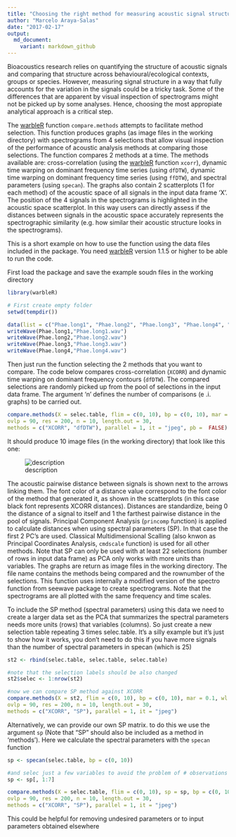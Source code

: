 ```yaml
---
title: "Choosing the right method for measuring acoustic signal structure"
author: "Marcelo Araya-Salas"
date: "2017-02-17"
output: 
  md_document:
    variant: markdown_github
---
```


Bioacoustics research relies on quantifying the structure of acoustic signals and comparing that structure across behavioural/ecological contexts, groups or species. However, measuring signal structure in a way that fully accounts for the variation in the signals could be a tricky task. Some of the differences that are apparent by visual inspection of spectrograms might not be picked up by some analyses. Hence, choosing the most appropiate analytical approach is a critical step. 

The [warbleR](https://cran.r-project.org/package=warbleR) function `compare.methods` attempts to facilitate method selection. This function produces graphs (as image files in the working directory) with spectrograms from 4 selections that allow visual inspection of the performance of acoustic analysis methods at comparing those selections. The function compares 2 methods at a time. The methods available are: cross-correlation (using the [warbleR](https://cran.r-project.org/package=warbleR) function `xcorr`), dynamic time warping on dominant frequency time series (using `dfDTW`), dynamic time warping on dominant frequency time series (using `ffDTW`), and spectral parameters (using `specan`). The graphs also contain 2 scatterplots (1 for each method) of the acoustic space of all signals in the input data frame 'X'. The position of the 4 signals in the spectrograms is highlighted in the acoustic space scatterplot. In this way users can directly assess if the distances between signals in the acoustic space accurately represents the spectrographic similarity (e.g. how similar their acoustic structure looks in the spectrograms). 

This is a short example on how to use the function using the data files included in the package. 
You need [warbleR](https://cran.r-project.org/package=warbleR) version 1.1.5 or higher to be able to run the code.

First load the package and save the example soudn files in the working directory

```r
 
library(warbleR)

# First create empty folder
setwd(tempdir())

data(list = c("Phae.long1", "Phae.long2", "Phae.long3", "Phae.long4", "selec.table"))
writeWave(Phae.long1,"Phae.long1.wav")
writeWave(Phae.long2,"Phae.long2.wav")
writeWave(Phae.long3,"Phae.long3.wav")
writeWave(Phae.long4,"Phae.long4.wav")
```


Then just run the function selecting the 2 methods that you want to compare. The code below compares cross-correlation (`XCORR`) and dynamic time warping on dominant frequency contours (`dfDTW`). The compared selections are randomly picked up from the pool of selections in the input data frame. The argument 'n' defines the number of comparisons (e .i. graphs) to be carried out. 

```r

compare.methods(X = selec.table, flim = c(0, 10), bp = c(0, 10), mar = 0.1, wl = 300,
ovlp = 90, res = 200, n = 10, length.out = 30,
methods = c("XCORR", "dfDTW"), parallel = 1, it = "jpeg", pb =  FALSE)

```

It should produce 10 image files (in the working directory) that look like this one:

![description](/img/comp.meth1.png)

The acoustic pairwise distance between signals is shown next to the arrows linking them. The font color of a distance value correspond to the font color of the method that generated it, as shown in the scatterplots (in this case black font represents XCORR distances). Distances are standardize, being 0 the distance of a signal to itself and 1 the farthest pairwise distance in the pool of signals. Principal Component Analysis (`princomp` function) is applied to calculate distances when using spectral parameters (SP). In that case the first 2 PC's are used. Classical Multidimensional Scalling (also knwon as Principal Coordinates Analysis, `cmdscale` function) is used for all other methods. Note that SP can only be used with at least 22 selections (number of rows in input data frame) as PCA only works with more units than variables. The graphs are return as image files in the working directory. The file name contains the methods being compared and the rownumber of the selections. This function uses internally a modified version of the spectro function from seewave package to create spectrograms. Note that the spectrograms are all plotted with the same frequency and time scales.

To include the SP method (spectral parameters) using this data we need to create a larger data set as the PCA that summarizes the spectral parameters needs more units (rows) that variables (columns). So just create a new selection table repeating 3 times selec.table. It's a silly example but it's just to show how it works, you don't need to do this if you have more signals than the number of spectral parameters in specan (which is 25)

```r

st2 <- rbind(selec.table, selec.table, selec.table)

#note that the selection labels should be also changed
st2$selec <- 1:nrow(st2)

#now we can compare SP method against XCORR
compare.methods(X = st2, flim = c(0, 10), bp = c(0, 10), mar = 0.1, wl = 300,
ovlp = 90, res = 200, n = 10, length.out = 30,
methods = c("XCORR", "SP"), parallel = 1, it = "jpeg")


```


Alternatively, we can provide our own SP matrix. to do this we use the argument `sp` (Note that "SP" should also be included as a method in 'methods'). Here we calculate the spectral parameters with the `specan` function

```r

sp <- specan(selec.table, bp = c(0, 10))

#and selec just a few variables to avoid the problem of # observations vs # parameters in PCA
sp <- sp[, 1:7]

compare.methods(X = selec.table, flim = c(0, 10), sp = sp, bp = c(0, 10), mar = 0.1, wl = 300,
ovlp = 90, res = 200, n = 10, length.out = 30,
methods = c("XCORR", "SP"), parallel = 1, it = "jpeg")

```

This could be helpful for removing undesired parameters or to input parameters obtained elsewhere
